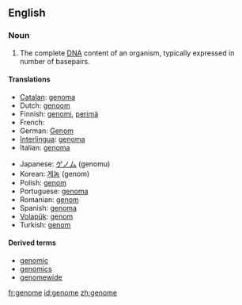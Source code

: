 ==English==
{{wikipedia}}

===Noun===
{{en-noun}}

# {{genetics}} The complete [[DNA]] content of an organism, typically expressed in number of basepairs.

====Translations====
{{trans-top|complete genetic information of an organism}}
*[[Catalan]]: [[genoma]] {{m}}
*Dutch: [[genoom]] {{n}}
*Finnish: [[genomi]], [[perimä]]
*French: {{t|fr|génome|m}}
*German: [[Genom]] {{n}}
*[[Interlingua]]: [[genoma]]
*Italian: [[genoma]] {{m}}
{{trans-mid}}
*Japanese: [[ゲノム]] (genomu)
*Korean: [[게놈]] (genom)
*Polish: [[genom]] {{m}}
*Portuguese: [[genoma]] {{m}}
*Romanian: [[genom]] {{n}}
*Spanish: [[genoma]] {{m}}
*[[Volapük]]: [[genom]]
*Turkish: [[genom]]
{{trans-bottom}}

====Derived terms====
*[[genomic]] {{pos_a}}
*[[genomics]] {{pos_n}}
*[[genomewide]] {{pos_a}}

[[fr:genome]]
[[id:genome]]
[[zh:genome]]